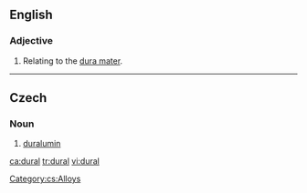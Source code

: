 ==English==

===Adjective===
{{en-adj|-}}

# {{anatomy}} Relating to the [[dura mater]].

----

==Czech==

===Noun===
{{cs-noun|g=m}}

# [[duralumin]]

[[Category:cs:Alloys]]

[[ca:dural]]
[[tr:dural]]
[[vi:dural]]